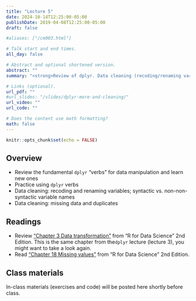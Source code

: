 ```yaml
---
title: "Lecture 5"
date: 2024-10-14T12:25:00-05:00
publishDate: 2019-04-08T12:25:00-05:00
draft: false

#aliases: ["/cm003.html"]

# Talk start and end times.
all_day: false

# Abstract and optional shortened version.
abstract: ""
summary: "<strong>Review of dplyr. Data cleaning (recoding/renaming variables; missing data; etc.).</strong>."

# Links (optional).
url_pdf: ""
#url_slides: "/slides/dplyr-more-and-cleaning/"
url_video: ""
url_code: ""

# Does the content use math formatting?
math: false
---
```


```r
knitr::opts_chunk$set(echo = FALSE)
```

<!-- NOTES FOR ME FALL 2024 PLANNING
NEEDS REVIEW: Remove materials on Factors from here and slides; 
use tutorial from last time and add more examples or in-class activity
Might add here from Summer: tutorial/demo on how to improve bar chart from lecture 4 (EDA) 
-->


## Overview

* Review the fundamental `dplyr` "verbs" for data manipulation and learn new ones
* Practice using `dplyr` verbs
* Data cleaning: recoding and renaming variables; syntactic vs. non-non-syntactic variable names
* Data cleaning: missing data and duplicates


## Readings

* Review ["Chapter 3 Data transformation"](https://r4ds.hadley.nz/data-transform) from "R for Data Science" 2nd Edition. This is the same chapter from the`dplyr` lecture (lecture 3), you might want to take a look again.
* Read ["Chapter 18 Missing values"](https://r4ds.hadley.nz/missing-values.html) from "R for Data Science" 2nd Edition.


## Class materials

In-class materials (exercises and code) will be posted here shortly before class.

<!--
Run the code below in your console to download today’s materials: `usethis::use_course("css-materials/dplyr-more-and-cleaning")`
-->
